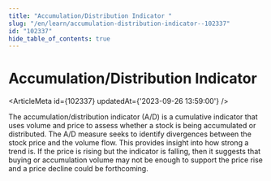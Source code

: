 ```yaml
---
title: "Accumulation/Distribution Indicator "
slug: "/en/learn/accumulation-distribution-indicator--102337"
id: "102337"
hide_table_of_contents: true
---
```



# Accumulation/Distribution Indicator 

<ArticleMeta id={102337} updatedAt={'2023-09-26 13:59:00'} />
<div className='border-solid border-b border-t-0 my-4 border-[var(--ifm-color-gray-300)]' />

The accumulation/distribution indicator (A/D) is a cumulative indicator that uses volume and price to assess whether a stock is being accumulated or distributed. The A/D measure seeks to identify divergences between the stock price and the volume flow. This provides insight into how strong a trend is. If the price is rising but the indicator is falling, then it suggests that buying or accumulation volume may not be enough to support the price rise and a price decline could be forthcoming.
